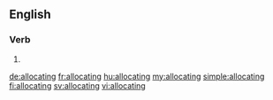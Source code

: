 ==English==

===Verb===
{{head|en|present participle}}

# {{present participle of|allocate|lang=en}}

[[de:allocating]]
[[fr:allocating]]
[[hu:allocating]]
[[my:allocating]]
[[simple:allocating]]
[[fi:allocating]]
[[sv:allocating]]
[[vi:allocating]]